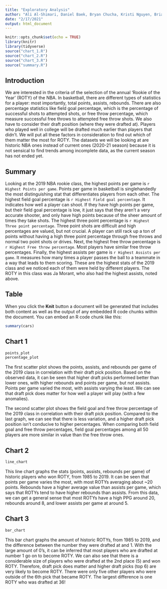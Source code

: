 ```yaml
---
title: "Exploratory Analysis"
author: "Ali Al-Shimari, Daniel Baek, Bryan Chucha, Kristi Nguyen, Brian Yoo"
date: "2/17/2021"
output: html_document
---
```


```r
knitr::opts_chunk$set(echo = TRUE)
library(knitr)
library(tidyverse)
source("chart_1.R")
source("chart_2.R")
source("chart_3.R")
source("summary.R")
```

## Introduction
We are interested in the criteria of the selection of the annual 'Rookie of the Year' (ROTY) of the NBA. In basketball, there are different types of statistics for a player: most importantly, total points, assists, rebounds. There are also percentage statistics like field goal percentage, which is the percentage of successful shots to attempted shots, or free throw percentage, which measure successful free throws to attempted free throw shots. We also have to consider their draft position (where they were drafted at). Players who played well in college will be drafted much earlier than players that didn't. We will put all these factors in consideration to find out which of them matter the most for ROTY. The datasets we will be looking at are historic NBA ones instead of current ones (2020-21 season) because it is not sensical to find trends among incomplete data, as the current season has not ended yet.

## Summary
Looking at the 2019 NBA rookie class, the highest points per game is
`r Highest Points per game`. Points per game in basketball is singlehandedly the most distinguishing stat that differentiates players from each other. The highest field goal percentage is `r Highest Field goal percentage`. It indicates how well a player can shoot. If they have high points per game, but their field goal percentage is low, it just says that they aren't a very accurate shooter, and only have high points because of the sheer amount of times they take shots.
The highest three point percentage is `r Highest Three point percentage`. Three point shots are difficult and high percentages are valued, but not crucial. A player can still rack up a ton of points without having a high three point percentage through free throws and normal two point shots or drives. Next, the highest free throw percentage is
`r Highest Free throw percentage`. Most players have similar free throw percentages. Finally, the highest assists per game is `r Highest Assists per game`. It measures how many times a player passes the ball to a teammate in a way that leads to them scoring. These are the highest stats of the 2019 class and we noticed each of them were held by different players. The ROTY in this class was Ja Morant, who also had the highest assists, noted above.

## Table
When you click the **Knit** button a document will be generated that includes both content as well as the output of any embedded R code chunks within the document. You can embed an R code chunk like this:

```r
summary(cars)
```

## Chart 1
```r
points_plot
percentage_plot
```
The first scatter plot shows the points, assists, and rebounds per game of the 2019 class in correlation with their draft pick position. Based on the observed data, it can be seen that higher draft picks performed better than lower ones, with higher rebounds and points per game, but not assists. Points per game varied the most, with assists varying the least. We can see that draft pick does matter for how well a player will play (with a few anomalies).

The second scatter plot shows the field goal and free throw percentage of the 2019 class in correlation with their draft pick position. Compared to the last graph, we can see that there is less variation, and a higher draft pick position isn't conducive to higher percentages. When comparing both field goal and free throw percentages, field goal percentages among all 50 players are more similar in value than the free throw ones.

## Chart 2
```r
line_chart
```
This line chart graphs the stats (points, assists, rebounds per game) of historic players who won ROTY, from 1985 to 2019. It can be seen that points per game varies the most, with most ROTYs averaging about ~20 points. Rebounds have a higher average value than assists per game, which says that ROTYs tend to have higher rebounds than assists. From this data, we can get a general sense that most ROTYs have a high PPG around 20, rebounds around 8, and lower assists per game at around 5.

## Chart 3
```r
bar_chart
```
This bar chart graphs the amount of historic ROTYs, from 1985 to 2019, and the difference between the number they were drafted at and 1. With the large amount of 0's, it can be inferred that most players who are drafted at number 1 go on to become ROTY. We can also see that there is a considerable size of players who were drafted at the 2nd place (5) and won ROTY. Therefore, draft pick does matter and higher draft picks (top 6) are very likely to become ROTY. There were only five other players who were outside of the 6th pick that became ROTY. The largest difference is one ROTY who was drafted at 36!
